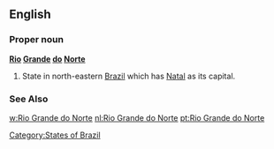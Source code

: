 ==English==

===Proper noun===
'''[[Rio]] [[Grande]] [[do]] [[Norte]]'''

#State in north-eastern [[Brazil]] which has [[Natal]] as its capital.
===See Also===
[[w:Rio Grande do Norte]]
[[Category:States of Brazil]][[nl:Rio Grande do Norte]]
[[pt:Rio Grande do Norte]]